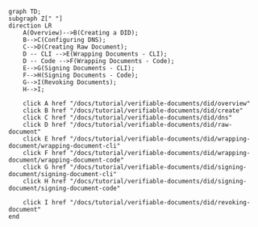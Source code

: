 ```mermaid
graph TD;
subgraph Z[" "]
direction LR
    A(Overview)-->B(Creating a DID);
    B-->C(Configuring DNS);
    C-->D(Creating Raw Document);
    D -- CLI -->E(Wrapping Documents - CLI);
    D -- Code -->F(Wrapping Documents - Code);
    E-->G(Signing Documents - CLI);
    F-->H(Signing Documents - Code);
    G-->I(Revoking Documents);
    H-->I;

    click A href "/docs/tutorial/verifiable-documents/did/overview"
    click B href "/docs/tutorial/verifiable-documents/did/create"
    click C href "/docs/tutorial/verifiable-documents/did/dns"
    click D href "/docs/tutorial/verifiable-documents/did/raw-document"
    click E href "/docs/tutorial/verifiable-documents/did/wrapping-document/wrapping-document-cli"
    click F href "/docs/tutorial/verifiable-documents/did/wrapping-document/wrapping-document-code"
    click G href "/docs/tutorial/verifiable-documents/did/signing-document/signing-document-cli"
    click H href "/docs/tutorial/verifiable-documents/did/signing-document/signing-document-code"

    click I href "/docs/tutorial/verifiable-documents/did/revoking-document"
end
```
